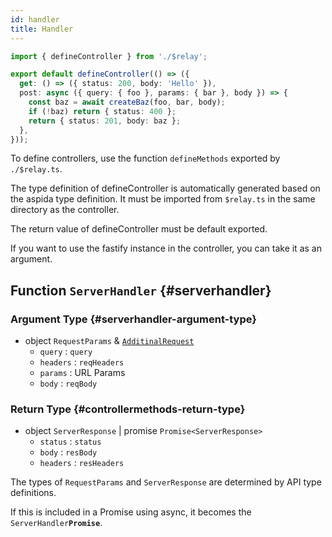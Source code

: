```yaml
---
id: handler
title: Handler
---
```



```ts title='controller.ts'
import { defineController } from './$relay';

export default defineController(() => ({
  get: () => ({ status: 200, body: 'Hello' }),
  post: async ({ query: { foo }, params: { bar }, body }) => {
    const baz = await createBaz(foo, bar, body);
    if (!baz) return { status: 400 };
    return { status: 201, body: baz };
  },
}));
```

To define controllers, use the function `defineMethods` exported by `./$relay.ts`.

The type definition of defineController is automatically generated based on the aspida type definition. It must be imported from `$relay.ts` in the same directory as the controller.

The return value of defineController must be default exported.

If you want to use the fastify instance in the controller, you can take it as an argument.

## Function `ServerHandler` {#serverhandler}

### Argument Type {#serverhandler-argument-type}

- object `RequestParams` & [`AdditinalRequest`](/docs/reference/additionalRequest)
  - `query` : `query`
  - `headers` : `reqHeaders`
  - `params` : URL Params
  - `body` : `reqBody`

### Return Type {#controllermethods-return-type}

- object `ServerResponse` | promise `Promise<ServerResponse>`
  - `status` : `status`
  - `body` : `resBody`
  - `headers` : `resHeaders`

The types of `RequestParams` and `ServerResponse` are determined by API type definitions.

If this is included in a Promise using async, it becomes the <code>ServerHandler<b>Promise</b></code>.
